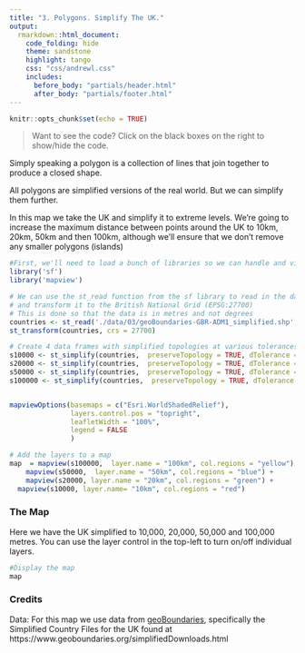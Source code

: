 ```yaml
---
title: "3. Polygons. Simplify The UK."
output:
  rmarkdown::html_document:
    code_folding: hide
    theme: sandstone   
    highlight: tango
    css: "css/andrewl.css"
    includes:
      before_body: "partials/header.html"
      after_body: "partials/footer.html"
---
```

```r
knitr::opts_chunk$set(echo = TRUE)
```

> Want to see the code? Click on the black boxes on the right to show/hide the code. 


Simply speaking a polygon is a collection of lines that join together to produce
a closed shape. 

All polygons are simplified versions of the real world. But we can simplify them
further.

In this map we take the UK and simplify it to extreme levels. We're going to 
increase the maximum distance between points around the UK to 10km, 20km, 50km
and then 100km, although we'll ensure that we don't remove any smaller polygons
(islands)
```r
#First, we'll need to load a bunch of libraries so we can handle and view geospatial data
library('sf')
library('mapview')

# We can use the st_read function from the sf library to read in the data from the geopackage
# and transform it to the British National Grid (EPSG:27700)
# This is done so that the data is in metres and not degrees
countries <- st_read('./data/03/geoBoundaries-GBR-ADM1_simplified.shp', quiet = TRUE) %>%
st_transform(countries, crs = 27700)

# Create 4 data frames with simplified topologies at various tolerances
s10000 <- st_simplify(countries,  preserveTopology = TRUE, dTolerance = 10000)
s20000 <- st_simplify(countries,  preserveTopology = TRUE, dTolerance = 20000)
s50000 <- st_simplify(countries,  preserveTopology = TRUE, dTolerance = 50000)
s100000 <- st_simplify(countries,  preserveTopology = TRUE, dTolerance = 100000)


mapviewOptions(basemaps = c("Esri.WorldShadedRelief"),
               layers.control.pos = "topright",
               leafletWidth = "100%",
               legend = FALSE
               )

# Add the layers to a map
map  = mapview(s100000,  layer.name = "100km", col.regions = "yellow") +
    mapview(s50000,  layer.name = "50km", col.regions = "blue") +
    mapview(s20000, layer.name = "20km", col.regions = "green") +
  mapview(s10000, layer.name= "10km", col.regions = "red") 

```

### The Map

Here we have the UK simplified to 10,000, 20,000, 50,000 and 100,000 metres. You
can use the layer control in the top-left to turn on/off individual layers.
```r
#Display the map
map
```

### Credits

Data: For this map we use data from [geoBoundaries](https://www.geoboundaries.org), specifically
the Simplified Country Files for the UK found at https://www.geoboundaries.org/simplifiedDownloads.html
